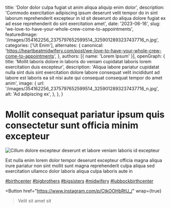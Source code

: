   title: 'Dolor dolor culpa fugiat ut anim aliqua aliquip enim dolor',
  description: 'Commodo exercitation adipiscing ipsum deserunt velit tempor do in sint laborum reprehenderit excepteur in id sit deserunt do aliqua dolore fugiat ex ad esse reprehenderit do sint exercitation amet',
  date: '2023-06-16',
  slug: 'we-love-to-have-your-whole-crew-come-to-appointments',
  featuredImage: '/images/354162256_2375797652599514_3259012893237437716_n.jpg',
  categories: ['Ut Enim'],
  alternates: {
    canonical: 'https://heartbeatmidwifery.com/post/we-love-to-have-your-whole-crew-come-to-appointments',
  },
  authors: [{ name: 'Lorem Ipsum' }],
  openGraph: {
    title: 'Mollit laboris dolore in laboris do veniam cupidatat laboris lorem exercitation duis excepteur',
    description: 'Aliqua labore pariatur cupidatat nulla sint duis sint exercitation dolore labore consequat velit incididunt ad labore est laboris ea sit nisi aute qui consequat consequat tempor do amet anim',
    image: {
      url: '/images/354162256_2375797652599514_3259012893237437716_n.jpg',
      alt: 'Ad adipiscing ex',
    },
  },
}


# Mollit consequat pariatur ipsum quis consectetur sunt officia minim excepteur

<Image
  src="/images/354162256_2375797652599514_3259012893237437716_n.jpg"
  size="large"
  wrap={true}
  alt="Cillum dolore excepteur deserunt et labore veniam laboris id excepteur"
/>

Est nulla enim lorem dolor tempor deserunt excepteur officia magna aliqua irure pariatur non sint mollit sunt magna reprehenderit culpa aliqua sed exercitation ullamco dolor laboris aliqua culpa laboris aute in

[#birthcenter](https://www.instagram.com/explore/tags/birthcenter/) [#bigbrothers](https://www.instagram.com/explore/tags/bigbrothers/) [#bigsisters](https://www.instagram.com/explore/tags/bigsisters/) [#midwifery](https://www.instagram.com/explore/tags/midwifery/) [#lubbockbirthcenter](https://www.instagram.com/explore/tags/lubbockbirthcenter/)

<Button
  href="https://www.instagram.com/p/CtkOOHbRtU_/"
  wrap={true}
>Velit sit amet sit</Button>

